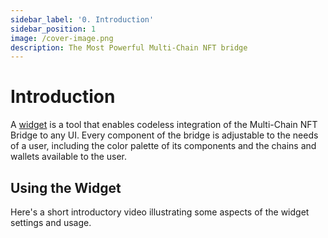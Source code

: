 ```yaml
---
sidebar_label: '0. Introduction'
sidebar_position: 1
image: /cover-image.png
description: The Most Powerful Multi-Chain NFT bridge
---
```



# Introduction

A [widget](https://widget.xp.network/?widget=true&wsettings=true#) is a tool that enables codeless integration of the Multi-Chain NFT Bridge to any UI. Every component of the bridge is adjustable to the needs of a user, including the color palette of its components and the chains and wallets available to the user.

## Using the Widget

Here's a short introductory video illustrating some aspects of the widget settings and usage.

<ReactPlayer className="introduction-player" controls url='https://www.youtube.com/watch?v=H9cIt5BSSxc' />



